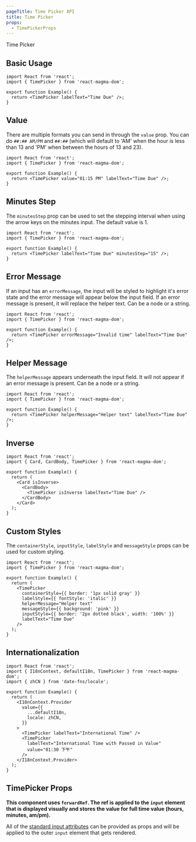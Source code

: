 ```yaml
---
pageTitle: Time Picker API
title: Time Picker
props:
  - TimePickerProps
---
```


<DocsHeading to="/design/inputs/" type="api">
  Time Picker
</DocsHeading>

## Basic Usage

```tsx
import React from 'react';
import { TimePicker } from 'react-magma-dom';

export function Example() {
  return <TimePicker labelText="Time Due" />;
}
```

## Value

There are multiple formats you can send in through the `value` prop. You can do `##:## AM/PM` and `##:##` (which will default to 'AM' when the hour is less than 13 and 'PM' when between the hours of 13 and 23).

```tsx
import React from 'react';
import { TimePicker } from 'react-magma-dom';

export function Example() {
  return <TimePicker value="01:15 PM" labelText="Time Due" />;
}
```

## Minutes Step

The `minutesStep` prop can be used to set the stepping interval when using the arrow keys on the minutes input. The default value is 1.

```tsx
import React from 'react';
import { TimePicker } from 'react-magma-dom';

export function Example() {
  return <TimePicker labelText="Time Due" minutesStep="15" />;
}
```

## Error Message

If an input has an `errorMessage`, the input will be styled to highlight it's error state and the error message will appear below the input field.
If an error message is present, it will replace the helper text. Can be a node or a string.

```tsx
import React from 'react';
import { TimePicker } from 'react-magma-dom';

export function Example() {
  return <TimePicker errorMessage="Invalid time" labelText="Time Due" />;
}
```

## Helper Message

The `helperMessage` appears underneath the input field. It will not appear if an error message is present. Can be a node or a string.

```tsx
import React from 'react';
import { TimePicker } from 'react-magma-dom';

export function Example() {
  return <TimePicker helperMessage="Helper text" labelText="Time Due" />;
}
```

## Inverse

```tsx
import React from 'react';
import { Card, CardBody, TimePicker } from 'react-magma-dom';

export function Example() {
  return (
    <Card isInverse>
      <CardBody>
        <TimePicker isInverse labelText="Time Due" />
      </CardBody>
    </Card>
  );
}
```

## Custom Styles

The `containerStyle`, `inputStyle`, `labelStyle` and `messageStyle` props can be used for custom styling.

```tsx
import React from 'react';
import { TimePicker } from 'react-magma-dom';

export function Example() {
  return (
    <TimePicker
      containerStyle={{ border: '1px solid gray' }}
      labelStyle={{ fontStyle: 'italic' }}
      helperMessage="Helper text"
      messageStyle={{ background: 'pink' }}
      inputStyle={{ border: '2px dotted black', width: '100%' }}
      labelText="Time Due"
    />
  );
}
```

## Internationalization

```tsx
import React from 'react';
import { I18nContext, defaultI18n, TimePicker } from 'react-magma-dom';
import { zhCN } from 'date-fns/locale';

export function Example() {
  return (
    <I18nContext.Provider
      value={{
        ...defaultI18n,
        locale: zhCN,
      }}
    >
      <TimePicker labelText="International Time" />
      <TimePicker
        labelText="International Time with Passed in Value"
        value="01:30 下午"
      />
    </I18nContext.Provider>
  );
}
```

## TimePicker Props

**This component uses `forwardRef`. The ref is applied to the `input` element that is displayed visually and stores the value for full time value (hours, minutes, am/pm).**

All of the [standard input attributes](https://developer.mozilla.org/en-US/docs/Web/HTML/Element/input) can be provided as props and will be applied to the outer `input` element that gets rendered.

<TimePickerProps />
